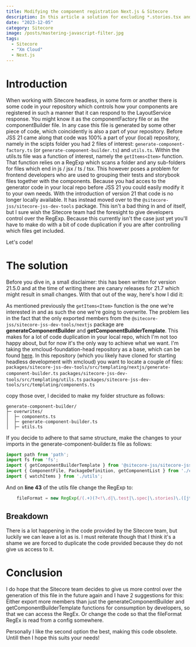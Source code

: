 ```yaml
---
title: Modifying the component registration Next.js & Sitecore
description: In this article a solution for excluding *.stories.tsx and *.tests.tsx files in Sitecore headless with next.js JSS version 21 is discussed.
date: "2023-12-05"
category: Sitecore
image: /posts/mastering-javascript-filter.jpg
tags:
  - Sitecore
  - "Xm Cloud"
  - Next.js
---
```


# Introduction

When working with Sitecore headless, in some form or another there is some code in your repository which controls how your components are registered in such a manner that it can respond to the LayoutService response.
You might know it as the componentFactory file or as the componentBuilder file. In any case this file is generated by some other piece of code, which coincidently is also a part of your repository.
Before JSS 21 came along that code was 100% a part of your (local) repository, namely in the scipts folder you had 2 files of interest: `generate-component-factory.ts` (or `generate-component-builder.ts`) and `utils.ts`.
Within the utils.ts file was a function of interest, namely the `getItems<Item>` function. That function relies on a RegExp which scans a folder and any sub-folders for files which end in js / jsx / ts / tsx.
This however poses a problem for frontend developers who are used to grouping their tests and storybook files together with the components.
Because you had acces to the generator code in your local repo before JSS 21 you could easily modify it to your own needs. With the introduction of version 21 that code is no longer locally available.
It has instead moved over to the `@sitecore-jss/sitecore-jss-dev-tools` package. This isn't a bad thing in and of itself, but I sure wish the Sitecore team had the foresight to give developers control over the RegExp.
Because this currently isn't the case just yet you'll have to make do with a bit of code duplication if you are after controlling which files get included.

Let's code!

# The solution

Before you dive in, a small disclaimer: this has been written for version 21.5.0 and at the time of writing there are canary releases for 21.7 which might result in small changes.
With that out of the way, here's how I did it:

As mentioned previously the `getItems<Item>` function is the one we're interested in and as such the one we're going to overwrite.
The problem lies in the fact that the only exported members from the `@sitecore-jss/sitecore-jss-dev-tools/nextjs` package are **generateComponentBuilder** and **getComponentBuilderTemplate**.
This makes for a lot of code duplication in your local repo, which I'm not too happy about, but for now it's the only way to achieve what we want.
I'm taking the xmcloud-foundation-head repository as a base, which can be found [here](https://github.com/sitecorelabs/xmcloud-foundation-head).
In this repository (which you likely have cloned for starting headless development with xmcloud) you want to locate a couple of files:
`packages/sitecore-jss-dev-tools/src/templating/nextjs/generate-component-builder.ts`
`packages/sitecore-jss-dev-tools/src/templating/utils.ts`
`packages/sitecore-jss-dev-tools/src/templating/components.ts`

copy those over, I decided to make my folder structure as follows:

```
generate-component-builder/
├─ overwrites/
│  ├─ components.ts
│  ├─ generate-component-builder.ts
│  ├─ utils.ts
```

If you decide to adhere to that same structure, make the changes to your imports in the generate-component-builder.ts file as follows:

```ts:generate-component-builder.ts showLineNumbers
import path from 'path';
import fs from 'fs';
import { getComponentBuilderTemplate } from '@sitecore-jss/sitecore-jss-dev-tools/nextjs'
import { ComponentFile, PackageDefinition, getComponentList } from './components';
import { watchItems } from './utils';
```

And on **line 43** of the utils file change the RegExp to:

```ts:utils.ts
    fileFormat = new RegExp(/(.+)(?<!\.d|\.test|\.spec|\.stories)\.([jt]sx?)$/),
```

## Breakdown

There is a lot happening in the code provided by the Sitecore team, but luckily we can leave a lot as is.
I must reiterate though that I think it's a shame we are forced to duplicate the code provided because they do not give us access to it.

# Conclusion

I do hope that the Sitecore team decides to give us more control over the generation of this file in the future again and I have 2 suggestions for this:
Either export more members than just the generateComponentBuilder and getComponentBuilderTemplate functions for consumption by developers, so that we can access the RegEx.
Or change the code so that the fileFormat RegEx is read from a config somewhere.

Personally I like the second option the best, making this code obsolete. Untill then I hope this suits your needs!
